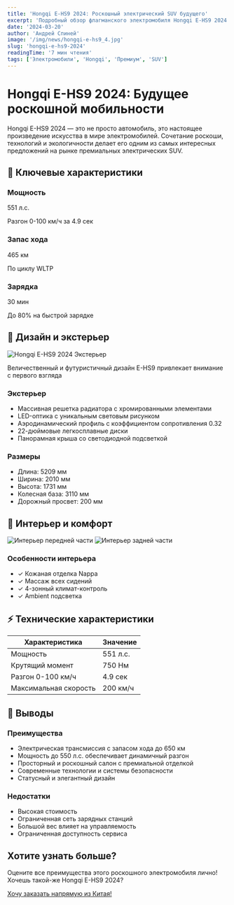 ```yaml
---
title: 'Hongqi E-HS9 2024: Роскошный электрический SUV будущего'
excerpt: 'Подробный обзор флагманского электромобиля Hongqi E-HS9 2024'
date: '2024-03-20'
author: 'Андрей Спиней'
image: '/img/news/hongqi-e-hs9_4.jpg'
slug: 'hongqi-e-hs9-2024'
readingTime: '7 мин чтения'
tags: ['Электромобили', 'Hongqi', 'Премиум', 'SUV']
---
```


# Hongqi E-HS9 2024: Будущее роскошной мобильности

<div class="intro-block">
    <p class="intro-text">
        Hongqi E-HS9 2024 — это не просто автомобиль, это настоящее произведение
        искусства в мире электромобилей. Сочетание роскоши, технологий и
        экологичности делает его одним из самых интересных предложений на рынке
        премиальных электрических SUV.
    </p>
</div>

## 🚀 Ключевые характеристики

<div class="features-grid">
    <div class="feature-card">
        <h3 class="feature-title">Мощность</h3>
        <p class="feature-value">551 л.с.</p>
        <p class="feature-description">Разгон 0-100 км/ч за 4.9 сек</p>
    </div>
    <div class="feature-card">
        <h3 class="feature-title">Запас хода</h3>
        <p class="feature-value">465 км</p>
        <p class="feature-description">По циклу WLTP</p>
    </div>
    <div class="feature-card">
        <h3 class="feature-title">Зарядка</h3>
        <p class="feature-value">30 мин</p>
        <p class="feature-description">До 80% на быстрой зарядке</p>
    </div>
</div>

## 🎯 Дизайн и экстерьер

<div class="image-container">
    <img
        src="/posts/hongqi/main.jpg"
        alt="Hongqi E-HS9 2024 Экстерьер"
        class="full-width-image"
    />
    <p class="image-caption">
        Величественный и футуристичный дизайн E-HS9 привлекает внимание с
        первого взгляда
    </p>
</div>

<div class="specs-grid">
    <div class="specs-section">
        <h3>Экстерьер</h3>
        <ul class="specs-list">
            <li>Массивная решетка радиатора с хромированными элементами</li>
            <li>LED-оптика с уникальным световым рисунком</li>
            <li>Аэродинамический профиль с коэффициентом сопротивления 0.32</li>
            <li>22-дюймовые легкосплавные диски</li>
            <li>Панорамная крыша со светодиодной подсветкой</li>
        </ul>
    </div>
    <div class="specs-section">
        <h3>Размеры</h3>
        <ul class="specs-list">
            <li>Длина: 5209 мм</li>
            <li>Ширина: 2010 мм</li>
            <li>Высота: 1731 мм</li>
            <li>Колесная база: 3110 мм</li>
            <li>Дорожный просвет: 200 мм</li>
        </ul>
    </div>
</div>

## 💺 Интерьер и комфорт

<div class="interior-images">
    <img
        src="/posts/hongqi/front.jpg"
        alt="Интерьер передней части"
        class="interior-image"
    />
    <img
        src="/posts/hongqi/rear.jpeg"
        alt="Интерьер задней части"
        class="interior-image"
    />
</div>

<div class="features-box">
    <h3>Особенности интерьера</h3>
    <ul class="features-list">
        <li class="feature-item">
            <span class="feature-check">✓</span>
            Кожаная отделка Nappa
        </li>
        <li class="feature-item">
            <span class="feature-check">✓</span>
            Массаж всех сидений
        </li>
        <li class="feature-item">
            <span class="feature-check">✓</span>
            4-зонный климат-контроль
        </li>
        <li class="feature-item">
            <span class="feature-check">✓</span>
            Ambient подсветка
        </li>
    </ul>
</div>

## ⚡ Технические характеристики

<table class="specs-table">
    <thead>
        <tr>
            <th>Характеристика</th>
            <th>Значение</th>
        </tr>
    </thead>
    <tbody>
        <tr>
            <td>Мощность</td>
            <td>551 л.с.</td>
        </tr>
        <tr>
            <td>Крутящий момент</td>
            <td>750 Нм</td>
        </tr>
        <tr>
            <td>Разгон 0-100 км/ч</td>
            <td>4.9 сек</td>
        </tr>
        <tr>
            <td>Максимальная скорость</td>
            <td>200 км/ч</td>
        </tr>
    </tbody>
</table>

## 🎯 Выводы

<div class="conclusions-grid">
    <div class="pros-box">
        <h3>Преимущества</h3>
        <ul class="specs-list">
            <li>Электрическая трансмиссия с запасом хода до 650 км</li>
            <li>Мощность до 550 л.с. обеспечивает динамичный разгон</li>
            <li>Просторный и роскошный салон с премиальной отделкой</li>
            <li>Современные технологии и системы безопасности</li>
            <li>Статусный и элегантный дизайн</li>
        </ul>
    </div>
    <div class="cons-box">
        <h3>Недостатки</h3>
        <ul class="specs-list">
            <li>Высокая стоимость</li>
            <li>Ограниченная сеть зарядных станций</li>
            <li>Большой вес влияет на управляемость</li>
            <li>Ограниченная доступность сервиса</li>
        </ul>
    </div>
</div>

<div class="cta-box">
    <h2>Хотите узнать больше?</h2>
    <p>
        Оцените все преимущества этого роскошного электромобиля лично! <br> Хочешь
        такой-же Hongqi E-HS9 2024?
    </p>
    <a href="/contacts" class="cta-button">
        Хочу заказать напрямую из Китая!
    </a>
</div>

